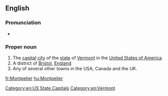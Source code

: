 ==English==
{{wikipedia}}

===Pronunciation===
* {{homophones|Montpellier|lang=en}}

===Proper noun===
{{en-proper noun}}

# The [[capital]] [[city]] of the [[state]] of [[Vermont]] in the [[United States of America]].
# A district of [[Bristol]], [[England]]
# Any of several other towns in the USA, Canada and the UK.

[[Category:en:US State Capitals]]
[[Category:en:Vermont]]

[[fr:Montpelier]]
[[hu:Montpelier]]